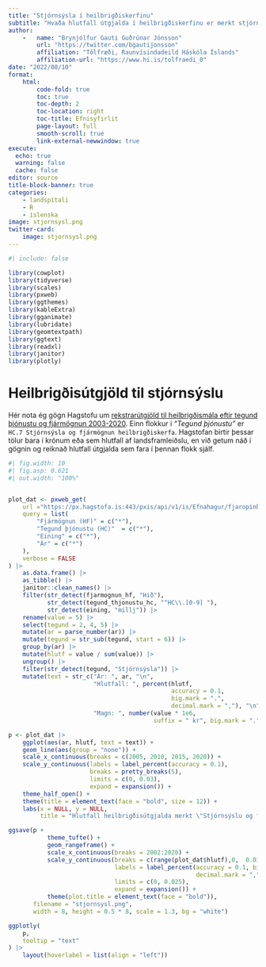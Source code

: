 ```yaml
---
title: "Stjórnsýsla í heilbrigðiskerfinu"
subtitle: "Hvaða hlutfall útgjalda í heilbrigðiskerfinu er merkt stjórnsýslu og fjármögnun heilbrigðiskerfa?"
author: 
    -   name: "Brynjólfur Gauti Guðrúnar Jónsson"
        url: "https://twitter.com/bgautijonsson"
        affiliation: "Tölfræði, Raunvísindadeild Háskóla Íslands"
        affiliation-url: "https://www.hi.is/tolfraedi_0"
date: "2022/08/10"
format: 
    html:
        code-fold: true
        toc: true
        toc-depth: 2
        toc-location: right
        toc-title: Efnisyfirlit
        page-layout: full
        smooth-scroll: true
        link-external-newwindow: true
execute: 
  echo: true
  warning: false
  cache: false
editor: source
title-block-banner: true
categories:
    - landspítali
    - R
    - íslenska
image: stjornsysl.png
twitter-card: 
    image: stjornsysl.png
---
```



```r
#| include: false

library(cowplot)
library(tidyverse)
library(scales)
library(pxweb)
library(ggthemes)
library(kableExtra)
library(gganimate)
library(lubridate)
library(geomtextpath)
library(ggtext)
library(readxl)
library(janitor)
library(plotly)
```

# Heilbrigðisútgjöld til stjórnsýslu

Hér nota ég gögn Hagstofu um [rekstrarútgjöld til heilbrigðismála eftir tegund þjónustu og fjármögnun 2003-2020](https://px.hagstofa.is/pxis/pxweb/is/Efnahagur/Efnahagur__fjaropinber__fjarmal_heilbr/THJ05551.px). Einn flokkur í *"Tegund þjónustu"* er `HC.7 Stjórnsýsla og fjármögnun heilbrigðiskerfa`. Hagstofan birtir þessar tölur bara í krónum eða sem hlutfall af landsframleiðslu, en við getum náð í gögnin og reiknað hlutfall útgjalda sem fara í þennan flokk sjálf.

```r
#| fig.width: 10
#| fig.asp: 0.621
#| out.width: "100%"


plot_dat <- pxweb_get(
    url ="https://px.hagstofa.is:443/pxis/api/v1/is/Efnahagur/fjaropinber/fjarmal_heilbr/THJ05551.px", 
    query = list(
        "Fjármögnun (HF)" = c("*"),
        "Tegund þjónustu (HC)"  = c("*"),
        "Eining" = c("*"),
        "Ár" = c("*")
    ),
    verbose = FALSE
) |> 
    as.data.frame() |> 
    as_tibble() |> 
    janitor::clean_names() |> 
    filter(str_detect(fjarmognun_hf, "Hið"),
           str_detect(tegund_thjonustu_hc, "^HC\\.[0-9] "),
           str_detect(eining, "millj")) |> 
    rename(value = 5) |> 
    select(tegund = 2, 4, 5) |> 
    mutate(ar = parse_number(ar)) |> 
    mutate(tegund = str_sub(tegund, start = 6)) |> 
    group_by(ar) |> 
    mutate(hlutf = value / sum(value)) |> 
    ungroup() |> 
    filter(str_detect(tegund, "Stjórnsýsla")) |> 
    mutate(text = str_c("Ár: ", ar, "\n",
                        "Hlutfall: ", percent(hlutf, 
                                              accuracy = 0.1,
                                              big.mark = ".",
                                              decimal.mark = ","), "\n",
                        "Magn: ", number(value * 1e6, 
                                         suffix = " kr", big.mark = ".", decimal.mark = ",")))

p <- plot_dat |> 
    ggplot(aes(ar, hlutf, text = text)) +
    geom_line(aes(group = "none")) +
    scale_x_continuous(breaks = c(2005, 2010, 2015, 2020)) +
    scale_y_continuous(labels = label_percent(accuracy = 0.1),
                       breaks = pretty_breaks(5),
                       limits = c(0, 0.03),
                       expand = expansion()) +
    theme_half_open() +
    theme(title = element_text(face = "bold", size = 12)) +
    labs(x = NULL, y = NULL,
         title = "Hlutfall heilbrigðisútgjalda merkt \"Stjórnsýslu og fjármögnun heilbrigðiskerfa\"")

ggsave(p + 
           theme_tufte() + 
           geom_rangeframe() +
           scale_x_continuous(breaks = 2002:2020) +
           scale_y_continuous(breaks = c(range(plot_dat$hlutf),0,  0.015, 0.02, 0.025),
                              labels = label_percent(accuracy = 0.1, big.mark = ".",
                                                     decimal.mark = ","),
                              limits = c(0, 0.025),
                              expand = expansion()) +
           theme(plot.title = element_text(face = "bold")),
       filename = "stjornsysl.png",
       width = 8, height = 0.5 * 8, scale = 1.3, bg = "white")

ggplotly(
    p,
    tooltip = "text"
) |> 
    layout(hoverlabel = list(align = "left"))
```

